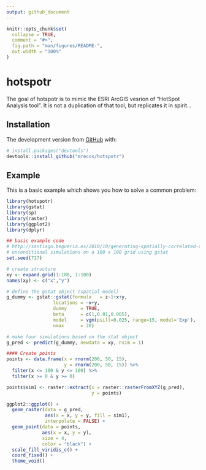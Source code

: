 ```yaml
---
output: github_document
---
```


<!-- README.md is generated from README.Rmd. Please edit that file -->

```r
knitr::opts_chunk$set(
  collapse = TRUE,
  comment = "#>",
  fig.path = "man/figures/README-",
  out.width = "100%"
)
```
# hotspotr

<!-- badges: start -->
<!-- badges: end -->

The goal of hotspotr is to mimic the ESRI ArcGIS vesrion of "HotSpot Analysis tool". It is not a duplication of that tool, but replicates it in spirit...

## Installation

The development version from [GitHub](https://github.com/) with:

``` r
# install.packages("devtools")
devtools::install_github("mrecos/hotspotr")
```
## Example

This is a basic example which shows you how to solve a common problem:
```r
library(hotspotr)
library(gstat)
library(sp)
library(raster)
library(ggplot2)
library(dplyr)
```

```r
## basic example code
# http://santiago.begueria.es/2010/10/generating-spatially-correlated-random-fields-with-r/
# unconditional simulations on a 100 x 100 grid using gstat
set.seed(717)

# create structure
xy <- expand.grid(1:100, 1:100)
names(xy) <- c("x","y")

# define the gstat object (spatial model)
g_dummy <- gstat::gstat(formula   = z~1+x+y, 
                 locations = ~x+y, 
                 dummy     = TRUE, 
                 beta      = c(1,0.01,0.005),
                 model     = vgm(psill=0.025, range=15, model='Exp'),
                 nmax      = 20)

# make four simulations based on the stat object
g_pred <- predict(g_dummy, newdata = xy, nsim = 1)

#### Create points
points <- data.frame(x = rnorm(200, 50, 15),
                     y = rnorm(200, 50, 15)) %>% 
  filter(x <= 100 & y <= 100) %>% 
  filter(x >= 0 & y >= 0)

points$sim1 <- raster::extract(x = raster::rasterFromXYZ(g_pred),
                               y = points)

ggplot2::ggplot() +
  geom_raster(data = g_pred, 
              aes(x = x, y = y, fill = sim1),
              interpolate = FALSE) +
  geom_point(data = points, 
             aes(x = x, y = y),
             size = 4,
             color = "black") +
  scale_fill_viridis_c() +
  coord_fixed() +
  theme_void()

```
